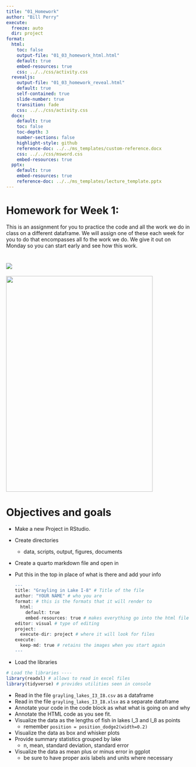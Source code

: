 ```yaml
---
title: "01_Homework"
author: "Bill Perry"
execute:
  freeze: auto
  dir: project
format:
  html:
    toc: false
    output-file: "01_03_homework_html.html"
    default: true
    embed-resources: true
    css: ../../css/activity.css
  revealjs:
    output-file: "01_03_homework_reveal.html"
    default: true
    self-contained: true
    slide-number: true
    transition: fade
    css: ../../css/activity.css
  docx:
    default: true
    toc: false
    toc-depth: 3
    number-sections: false
    highlight-style: github
    reference-doc: ../../ms_templates/custom-reference.docx
    css: ../../css/msword.css
    embed-resources: true
  pptx:
    default: true
    embed-resources: true
    reference-doc: ../../ms_templates/lecture_template.pptx 
---
```


# Homework for Week 1:

This is an assignment for you to practice the code and all the work we do in class on a different dataframe. We will assign one of these each week for you to do that encompasses all fo the work we do. We give it out on Monday so you can start early and see how this work.

# ![](images/grayling.jpeg)

![](images/I_8.png){width="398" height="586"}

# Objectives and goals

-   Make a new Project in RStudio.

-   Create directories

    -   data, scripts, output, figures, documents

-   Create a quarto markdown file and open in

-   Put this in the top in place of what is there and add your info

    ``` r
    ---
    title: "Grayling in Lake I-8" # Title of the file
    author: "YOUR NAME" # who you are
    format: # this is the formats that it will render to
      html:
        default: true
        embed-resources: true # makes everything go into the html file
    editor: visual # type of editing
    project:
      execute-dir: project # where it will look for files
    execute:
      keep-md: true # retains the images when you start again
    --- 
    ```

<!-- -->

-   Load the libraries

``` r
# Load the libraries ----
library(readxl) # allows to read in excel files
library(tidyverse) # provides utilities seen in console
```

-   Read in the file `grayling_lakes_I3_I8.csv` as a dataframe
-   Read in the file `grayling_lakes_I3_I8.xlsx` as a separate dataframe
-   Annotate your code in the code block as what what is going on and why
-   Annotate the HTML code as you see fit.
-   Visualize the data as the lengths of fish in lakes I_3 and I_8 as points
    -   remember `position = position_dodge2(width=0.2)`
-   Visualize the data as box and whisker plots
-   Provide summary statistics grouped by lake
    -   n, mean, standard deviation, standard error
-   Visualize the data as mean plus or minus error in ggplot
    -   be sure to have proper axis labels and units where necessary
